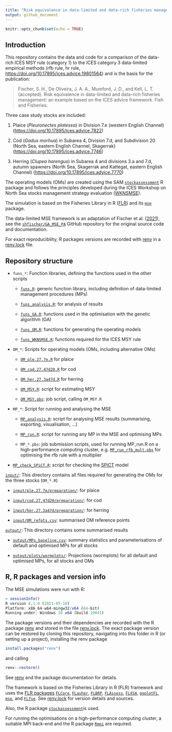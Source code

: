 ```yaml
---
title: "Risk equivalence in data-limited and data-rich fisheries management: an example based on the ICES advice framework"
output: github_document
---
```


```r
knitr::opts_chunk$set(echo = TRUE)
```

## Introduction

This repository contains the data and code for a comparison of the data-rich ICES MSY rule (category 1) to the ICES category 3 data-limited empirical methods (rfb rule, hr rule, <https://doi.org/10.17895/ices.advice.19801564>) and is the basis for the publication:

> Fischer, S. H., De Oliveira, J. A. A., Mumford, J. D., and Kell, L. T. (accepted). Risk equivalence in data-limited and data-rich fisheries management: an example based on the ICES advice framework. Fish and Fisheries.

Three case study stocks are included:

1.  Plaice (*Pleuronectes platessa*) in Division 7.e (western English Channel) (<https://doi.org/10.17895/ices.advice.7822>)

2.  Cod (*Gadus morhua*) in Subarea 4, Division 7.d, and Subdivision 20 (North Sea, eastern English Channel, Skagerrak) (<https://doi.org/10.17895/ices.advice.7746>)

3.  Herring (*Clupea harengus*) in Subarea 4 and divisions 3.a and 7.d, autumn spawners (North Sea, Skagerrak and Kattegat, eastern English Channel) (<https://doi.org/10.17895/ices.advice.7770>)

The operating models (OMs) are created using the SAM [`stockassessment`](https://github.com/fishfollower/SAM/) R package and follows the principles developed during the ICES Workshop on North Sea stocks management strategy evaluation ([WKNSMSE](https://doi.org/10.17895/ices.pub.5090)).

The simulation is based on the Fisheries Library in R ([FLR](http://www.flr-project.org/)) and its [`mse`](https://github.com/flr/mse) package.

The data-limited MSE framework is an adaptation of Fischer et al. ([2021](https://dx.doi.org/10.1093/icesjms/fsab169)), see the [`shfischer/GA_MSE_PA`](https://github.com/shfischer/GA_MSE_PA) GitHub repository for the original source code and documentation.

For exact reproducibility, R packages versions are recorded with [renv](https://rstudio.github.io/renv/) in a [renv.lock](https://github.com/shfischer/MSE_risk_comparison/blob/master/renv.lock) file.

## Repository structure

-   `funs_*`: Function libraries, defining the functions used in the other scripts

    -   [`funs.R`](https://github.com/shfischer/MSE_risk_comparison/blob/master/funs.R): generic function library, including definition of data-limited management procedures (MPs)

    -   [`funs_analysis.R`](https://github.com/shfischer/MSE_risk_comparison/blob/master/funs_analysis.R): for analysis of results

    -   [`funs_GA.R`](https://github.com/shfischer/MSE_risk_comparison/blob/master/funs_GA.R): functions used in the optimisation with the genetic algorithm (GA)

    -   [`funs_OM.R`](https://github.com/shfischer/MSE_risk_comparison/blob/master/funs_OM.R): functions for generating the operating models

    -   [`funs_WKNSMSE.R`](https://github.com/shfischer/MSE_risk_comparison/blob/master/funs_WKNSMSE.R): functions required for the ICES MSY rule

-   `OM_*`: Scripts for operating models (OMs, including alternative OMs)

    -   [`OM_ple.27.7e.R`](https://github.com/shfischer/MSE_risk_comparison/blob/master/OM_ple.27.7e.R) for plaice

    -   [`OM_cod.27.47d20.R`](https://github.com/shfischer/MSE_risk_comparison/blob/master/OM_cod.27.47d20.R) for cod

    -   [`OM_her.27.3a47d.R`](https://github.com/shfischer/MSE_risk_comparison/blob/master/OM_her.27.3a47d.R) for herring

    -   [`OM_MSY.R`](https://github.com/shfischer/MSE_risk_comparison/blob/master/OM_MSY.R): script for estimating MSY

    -   [`OM_MSY.pbs`](https://github.com/shfischer/MSE_risk_comparison/blob/master/OM_MSY.pbs): job script, calling `OM_MSY.R`

-   `MP_*`: Script for running and analysing the MSE

    -   [`MP_analysis.R`](https://github.com/shfischer/MSE_risk_comparison/blob/master/MP_analysis.R): script for analysing MSE results (summarising, exporting, visualisation, ...)

    -   [`MP_run.R`](https://github.com/shfischer/MSE_risk_comparison/blob/master/MP_run.R): script for running any MP in the MSE and optimising MPs

    -   `MP_*.pbs`: job submission scripts, used for running MP_run.R on a high-performance computing cluster, e.g. [`MP_run_rfb_mult.pbs`](https://github.com/shfischer/MSE_risk_comparison/blob/master/MP_run_rfb_mult.pbs) for optimising the rfb rule with a multiplier

-   [`MP_check_SPiCT.R`](https://github.com/shfischer/MSE_risk_comparison/blob/master/MP_check_SPiCT.R): script for checking the [SPiCT](https://github.com/DTUAqua/spict) model

[`input/`](https://github.com/shfischer/MSE_risk_comparison/tree/master/input): This directory contains all files required for generating the OMs for the three stocks (`OM_*.R`)

-   [`input/ple.27.7e/preparation/`](https://github.com/shfischer/MSE_risk_comparison/tree/master/input/ple.27.7e/preparation): for plaice

-   [`input/cod.27.47d20/preparation/`](https://github.com/shfischer/MSE_risk_comparison/tree/master/input/cod.27.47d20/preparation): for cod

-   [`input/her.27.3a47d/preparation/`](https://github.com/shfischer/MSE_risk_comparison/tree/master/input/her.27.3a47d/preparation): for herring

-   [`input/OM_refpts.csv`](https://github.com/shfischer/MSE_risk_comparison/blob/master/input/OM_refpts.csv): summarised OM reference points

[`output/`](https://github.com/shfischer/MSE_risk_comparison/tree/master/output): This directory contains some summarised results

-   [`output/MPs_baseline.csv`](https://github.com/shfischer/MSE_risk_comparison/blob/master/output/MPs_baseline.csv): summary statistics and parameterisations of default and optimised MPs for all stocks

-   [`output/plots/wormplots/`](https://github.com/shfischer/MSE_risk_comparison/tree/master/output/plots/wormplots): Projections (wormplots) for all default and optimised MPs, for all stocks and OMs

## R, R packages and version info

The MSE simulations were run with R:

```r
> sessionInfo()
R version 4.1.0 (2021-05-18)
Platform: x86_64-w64-mingw32/x64 (64-bit)
Running under: Windows 10 x64 (build 19041)
```

The package versions and their dependencies are recorded with the R package [renv](https://rstudio.github.io/renv/) and stored in the file [renv.lock](https://github.com/shfischer/MSE_risk_comparison/blob/master/renv.lock). The exact package version can be restored by cloning this repository, navigating into this folder in R (or setting up a project), installing the renv package

```r
install.packages("renv")
```

and calling

```r
renv::restore()
```

See [renv](https://rstudio.github.io/renv/) and the package documentation for details.

The framework is based on the Fisheries Library in R (FLR) framework and uses the [FLR packages](https://flr-project.org/) [`FLCore`,](https://github.com/flr/FLCore) [`FLasher`](https://github.com/flr/FLasher), [`FLBRP`](https://github.com/flr/FLBRP), [`FLAssess`](https://github.com/flr/FLAssess), [`FLXSA`](https://github.com/flr/FLXSA), [`ggplotFL`](https://github.com/flr/ggplotFL), [`mse`](https://github.com/flr/mse), and [`FLfse`](https://github.com/shfischer/FLfse). See [renv.lock](https://github.com/shfischer/MSE_risk_comparison/blob/master/renv.lock) for version details and sources.

Also, the R package [`stockassessment`](https://github.com/fishfollower/SAM)is used.

For running the optimisations on a high-performance computing cluster, a suitable MPI back-end and the R package [`Rmpi`](https://cran.r-project.org/web/packages/Rmpi/index.html) are required.
